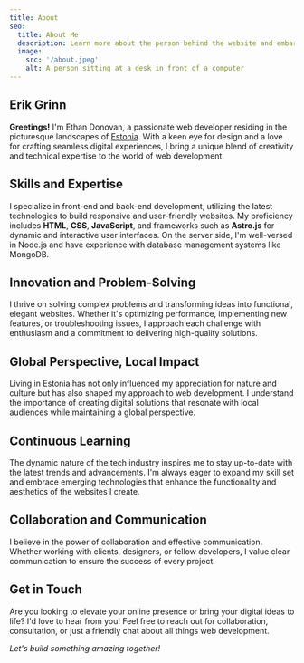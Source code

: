 ```yaml
---
title: About
seo:
  title: About Me
  description: Learn more about the person behind the website and embark on a journey of inspiration and shared experiences.
  image:
    src: '/about.jpeg'
    alt: A person sitting at a desk in front of a computer
---
```


## Erik Grinn

**Greetings!** I'm Ethan Donovan, a passionate web developer residing in the picturesque landscapes of [Estonia](https://en.wikipedia.org/wiki/Estonia). With a keen eye for design and a love for crafting seamless digital experiences, I bring a unique blend of creativity and technical expertise to the world of web development.

## Skills and Expertise

I specialize in front-end and back-end development, utilizing the latest technologies to build responsive and user-friendly websites. My proficiency includes **HTML**, **CSS**, **JavaScript**, and frameworks such as **Astro.js** for dynamic and interactive user interfaces. On the server side, I'm well-versed in Node.js and have experience with database management systems like MongoDB.

## Innovation and Problem-Solving

I thrive on solving complex problems and transforming ideas into functional, elegant websites. Whether it's optimizing performance, implementing new features, or troubleshooting issues, I approach each challenge with enthusiasm and a commitment to delivering high-quality solutions.

## Global Perspective, Local Impact

Living in Estonia has not only influenced my appreciation for nature and culture but has also shaped my approach to web development. I understand the importance of creating digital solutions that resonate with local audiences while maintaining a global perspective.

## Continuous Learning

The dynamic nature of the tech industry inspires me to stay up-to-date with the latest trends and advancements. I'm always eager to expand my skill set and embrace emerging technologies that enhance the functionality and aesthetics of the websites I create.

## Collaboration and Communication

I believe in the power of collaboration and effective communication. Whether working with clients, designers, or fellow developers, I value clear communication to ensure the success of every project.

## Get in Touch

Are you looking to elevate your online presence or bring your digital ideas to life? I'd love to hear from you! Feel free to reach out for collaboration, consultation, or just a friendly chat about all things web development.

_Let's build something amazing together!_
